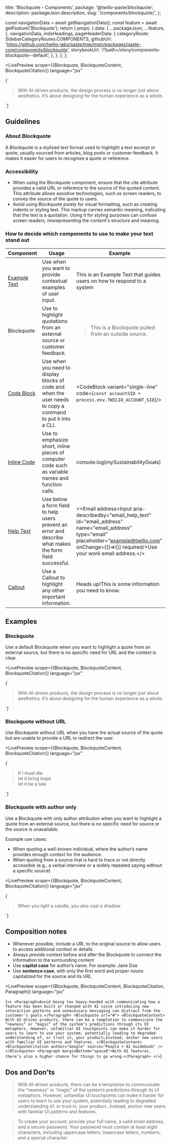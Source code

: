 

  title: 'Blockquote - Components',
  package: '@twilio-paste/blockquote',
  description: packageJson.description,
  slug: '/components/blockquote/',
};


  const navigationData = await getNavigationData();
  const feature = await getFeature('Blockquote');
  return {
    props: {
      data: {
        ...packageJson,
        ...feature,
      },
      navigationData,
      mdxHeadings,
      pageHeaderData: {
        categoryRoute: SidebarCategoryRoutes.COMPONENTS,
        githubUrl: 'https://github.com/twilio-labs/paste/tree/main/packages/paste-core/components/blockquote',
        storybookUrl: '/?path=/story/components-blockquote--default',
      },
    },
  };
};

<LivePreview
  scope={{Blockquote, BlockquoteContent, BlockquoteCitation}}
  language="jsx"
>
  {`<Blockquote url="#">
    <BlockquoteContent>
      With AI-driven products, the design process is no longer just about aesthetics. It’s about designing for the human experience as a whole.
    </BlockquoteContent>
  <BlockquoteCitation author="Google" source="People + AI Guidebook" />
</Blockquote>`}
</LivePreview>

## Guidelines

### About Blockquote

A Blockquote is a stylized text format used to highlight a text excerpt or quote, usually sourced from articles, blog posts or customer feedback. It makes it easier for users to recognize a quote or reference.

### Accessibility

- When using the Blockquote component, ensure that the cite  attribute provides a valid URL or reference to the source of the quoted content. This attribute allows assistive technologies, such as screen readers, to convey the source of the quote to users.
- Avoid using Blockquote purely for visual formatting, such as creating indents or styling text. This markup carries semantic meaning, indicating that the text is a quotation. Using it for styling purposes can confuse screen readers, misrepresenting the content's structure and meaning.

### How to decide which components to use to make your text stand out

Component       | Usage | Example
----------------|-------|-----
[Example Text](/components/example-text) | Use when you want to provide contextual examples of user input. | <ExampleText>This is an Example Text that guides users on how to respond to a system</ExampleText>
Blockquote | Use to highlight quotations from an external source or customer feedback. | <Blockquote><BlockquoteContent>This is a Blockquote pulled from an outside source.</BlockquoteContent><BlockquoteCitation author="Google" /></Blockquote>
[Code Block](/components/code-block) | Use when you need to display blocks of code and when the user needs to copy a command to put it into a CLI. | <CodeBlock variant="single-line" code={`const accountSID = process.env.TWILIO_ACCOUNT_SID`}/>
[Inline Code](/components/inline-code) | Use to emphasize short, inline pieces of computer code such as variable names and function calls. | <InlineCode>console.log(mySustainabilityGoals)</InlineCode>
[Help Text](/components/help-text) | Use below a form field to help users prevent an error and describe what makes the form field successful. | <><Label htmlFor="email_address" required>Email address</Label><Input aria-describedby="email_help_text" id="email_address" name="email_address" type="email" placeholder="example@twilio.com" onChange={()=>{}} required/><HelpText id="email_help_text">Use your work email address.</HelpText></>
[Callout](/components/callout) | Use a Callout to highlight any other important information. | <Callout variant='neutral'><CalloutHeading as="h2">Heads up!</CalloutHeading><CalloutText>This is some information you need to know.</CalloutText></Callout>

## Examples

### Blockquote

Use a default Blockquote when you want to highlight a quote from an external source, but there is no specific need for URL and the context is clear.

<LivePreview
  scope={{Blockquote, BlockquoteContent, BlockquoteCitation}}
  language="jsx"
>
  {`<Blockquote url="#">
    <BlockquoteContent>
      With AI-driven products, the design process is no longer just about aesthetics. It’s about designing for the human experience as a whole.
    </BlockquoteContent>
  <BlockquoteCitation author="Google" source="People + AI Guidebook" />
</Blockquote>`}
</LivePreview>

### Blockquote without URL

Use Blockquote without URL when you have the actual source of the quote but are unable to provide a URL to redirect the user. 

<LivePreview
  scope={{Blockquote, BlockquoteContent, BlockquoteCitation}}
  language="jsx"
>
  {`<Blockquote>
  <BlockquoteContent>
    If I must die <br/>
    let it bring hope <br/>
    let it be a tale
  </BlockquoteContent>
  <BlockquoteCitation author="Rafaat Alareer" source="If I Must Die" />
</Blockquote>`}
</LivePreview>

### Blockquote with author only

Use a Blockquote with only author attribution when you want to highlight a quote from an external source, but there is no specific need for source or the source is unavailable.

Example use cases:
- When quoting a well-known individual, where the author’s name provides enough context for the audience.
- When quoting from a source that is hard to trace or not directly accessible (e.g., a verbal interview or a widely repeated saying without a specific source)

<LivePreview
  scope={{Blockquote, BlockquoteContent, BlockquoteCitation}}
  language="jsx"
>
  {`<Blockquote>
  <BlockquoteContent>
    When you light a candle, you also cast a shadow.
  </BlockquoteContent>
  <BlockquoteCitation author="Ursula K. Le Guin" />
</Blockquote>`}
</LivePreview>

## Composition notes

- Whenever possible, include a URL to the original source to allow users to access additional context or details
- Always provide context before and after the Blockquote to connect the information to the surrounding content
- Use **capital case** for author’s name. For example: Jane Doe
- Use **sentence case**, with only the first word and proper nouns capitalized for the source and its URL

<LivePreview
  scope={{Blockquote, BlockquoteContent, BlockquoteCitation, Paragraph}}
  language="jsx"
>
  {`<>
    <Paragraph>Avoid being too heavy-handed with communicating how a feature has been built or changed with AI since introducing new interaction patterns and unnecessary messaging can distract from the customer’s goals.</Paragraph>
    <Blockquote url="#">
      <BlockquoteContent>
        With AI-driven products, there can be a temptation to communicate the “newness” or “magic” of the system’s predictions through its UI metaphors. However, unfamiliar UI touchpoints can make it harder for users to learn to use your system, potentially leading to degraded understanding of, or trust in, your product…Instead, anchor new users with familiar UI patterns and features.
      </BlockquoteContent>
      <BlockquoteCitation author="Google" source="People + AI Guidebook" />
    </Blockquote>
    <Paragraph marginBottom="space0">With AI features, there’s also a higher chance for things to go wrong.</Paragraph>
  </>`}
</LivePreview>


## Dos and Don'ts

<DoDont>
  <Do title="Do" body="Maintain the integrity of the external reference and refrain from altering its meaning." />
  <Dont title="Don't" body="Avoid stacking Blockquotes." />
</DoDont>
<DoDont>
  <Do title="Do" body="Use ellipses (…) for omitted text when Blockquotes are longer if you need to make it concise.">
    <Box margin="space60">
      <Blockquote url="#">
        <BlockquoteContent>
          With AI-driven products, there can be a temptation to communicate the “newness” or “magic” of the system’s predictions through its UI metaphors. However, unfamiliar UI touchpoints can make it harder for users to learn to use your system, potentially leading to degraded understanding of, or trust in, your product…Instead, anchor new users with familiar UI patterns and features.
        </BlockquoteContent>
        <BlockquoteCitation author="Google" source="People + AI Guidebook" />
      </Blockquote>
    </Box>
  </Do>
  <Dont title="Don't" body="Don't use Blockquote for indenting non-quote text content.">
    <Box margin="space60">
      <Blockquote>
        <BlockquoteContent>
          To create your account, provide your full name, a valid email address, and a secure password. Your password must contain at least eight characters, including uppercase letters, lowercase letters, numbers, and a special character.
        </BlockquoteContent>
      </Blockquote>
    </Box>
  </Dont>
</DoDont>


